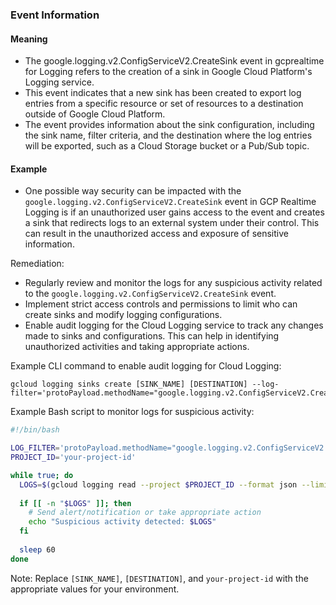 
### Event Information

#### Meaning

- The google.logging.v2.ConfigServiceV2.CreateSink event in gcprealtime for Logging refers to the creation of a sink in Google Cloud Platform's Logging service.
- This event indicates that a new sink has been created to export log entries from a specific resource or set of resources to a destination outside of Google Cloud Platform.
- The event provides information about the sink configuration, including the sink name, filter criteria, and the destination where the log entries will be exported, such as a Cloud Storage bucket or a Pub/Sub topic.

#### Example

- One possible way security can be impacted with the `google.logging.v2.ConfigServiceV2.CreateSink` event in GCP Realtime Logging is if an unauthorized user gains access to the event and creates a sink that redirects logs to an external system under their control. This can result in the unauthorized access and exposure of sensitive information.

Remediation:
- Regularly review and monitor the logs for any suspicious activity related to the `google.logging.v2.ConfigServiceV2.CreateSink` event.
- Implement strict access controls and permissions to limit who can create sinks and modify logging configurations.
- Enable audit logging for the Cloud Logging service to track any changes made to sinks and configurations. This can help in identifying unauthorized activities and taking appropriate actions.

Example CLI command to enable audit logging for Cloud Logging:
```
gcloud logging sinks create [SINK_NAME] [DESTINATION] --log-filter='protoPayload.methodName="google.logging.v2.ConfigServiceV2.CreateSink"'
```

Example Bash script to monitor logs for suspicious activity:
```bash
#!/bin/bash

LOG_FILTER='protoPayload.methodName="google.logging.v2.ConfigServiceV2.CreateSink"'
PROJECT_ID='your-project-id'

while true; do
  LOGS=$(gcloud logging read --project $PROJECT_ID --format json --limit 10 --order asc --filter "$LOG_FILTER")
  
  if [[ -n "$LOGS" ]]; then
    # Send alert/notification or take appropriate action
    echo "Suspicious activity detected: $LOGS"
  fi
  
  sleep 60
done
```

Note: Replace `[SINK_NAME]`, `[DESTINATION]`, and `your-project-id` with the appropriate values for your environment.

